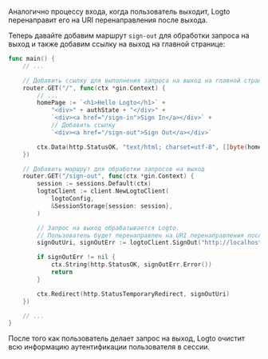 Аналогично процессу входа, когда пользователь выходит, Logto перенаправит его на URI перенаправления после выхода.

Теперь давайте добавим маршрут `sign-out` для обработки запроса на выход и также добавим ссылку на выход на главной странице:

```go title="main.go"
func main() {
	// ...

	// Добавить ссылку для выполнения запроса на выход на главной странице
	router.GET("/", func(ctx *gin.Context) {
		// ...
		homePage := `<h1>Hello Logto</h1>` +
			"<div>" + authState + "</div>" +
			`<div><a href="/sign-in">Sign In</a></div>` +
			// Добавить ссылку
			`<div><a href="/sign-out">Sign Out</a></div>`

		ctx.Data(http.StatusOK, "text/html; charset=utf-8", []byte(homePage))
	})

	// Добавить маршрут для обработки запросов на выход
	router.GET("/sign-out", func(ctx *gin.Context) {
		session := sessions.Default(ctx)
		logtoClient := client.NewLogtoClient(
			logtoConfig,
			&SessionStorage{session: session},
		)

		// Запрос на выход обрабатывается Logto.
		// Пользователь будет перенаправлен на URI перенаправления после выхода.
		signOutUri, signOutErr := logtoClient.SignOut("http://localhost:3000")

		if signOutErr != nil {
			ctx.String(http.StatusOK, signOutErr.Error())
			return
		}

		ctx.Redirect(http.StatusTemporaryRedirect, signOutUri)
	})

	// ...
}
```

После того как пользователь делает запрос на выход, Logto очистит всю информацию аутентификации пользователя в сессии.
